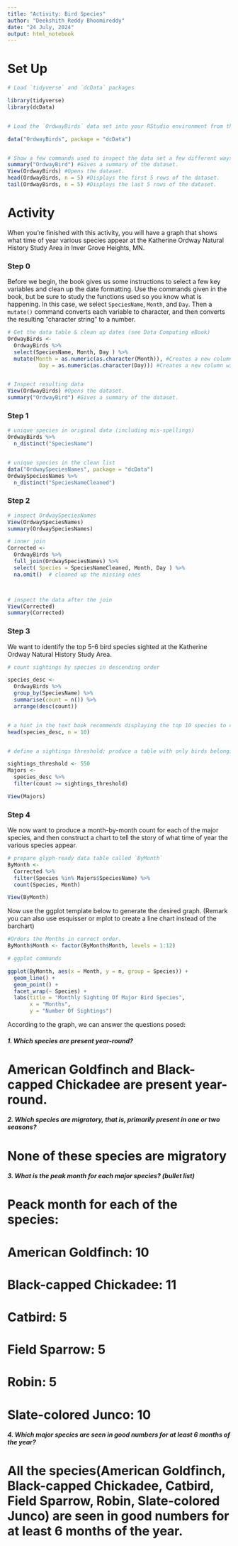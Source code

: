 ```yaml
---
title: "Activity: Bird Species"
author: "Deekshith Reddy Bhoomireddy"
date: "24 July, 2024"
output: html_notebook
---
```



# Set Up

```r
# Load `tidyverse` and `dcData` packages

library(tidyverse)
library(dcData)


# Load the `OrdwayBirds` data set into your RStudio environment from the `dcData` package

data("OrdwayBirds", package = "dcData")


# Show a few commands used to inspect the data set a few different ways
summary("OrdwayBird") #Gives a summary of the dataset.
View(OrdwayBirds) #Opens the dataset.
head(OrdwayBirds, n = 5) #Displays the first 5 rows of the dataset.
tail(OrdwayBirds, n = 5) #Displays the last 5 rows of the dataset.


```

# Activity

When you're finished with this activity, you will have a graph that shows what time of year various species appear at the Katherine Ordway Natural History Study Area in Inver Grove Heights, MN.

### Step 0

Before we begin, the book gives us some instructions to select a few key variables and clean up the date formatting.  Use the commands given in the book, but be sure to study the functions used so you know what is happening.  In this case, we select `SpeciesName`, `Month`, and `Day`. Then a `mutate()` command converts each variable to character, and then converts the resulting "character string" to a number.

```r
# Get the data table & clean up dates (see Data Computing eBook)
OrdwayBirds <-
  OrdwayBirds %>%
  select(SpeciesName, Month, Day ) %>%
  mutate(Month = as.numeric(as.character(Month)), #Creates a new column with Month as a numeric character.
          Day = as.numeric(as.character(Day))) #Creates a new column with Day as a numeric character.


# Inspect resulting data
View(OrdwayBirds) #Opens the dataset.
summary("OrdwayBird") #Gives a summary of the dataset.

```



### Step 1




```r
# unique species in original data (including mis-spellings)
OrdwayBirds %>%
  n_distinct("SpeciesName")


# unique species in the clean list
data("OrdwaySpeciesNames", package = "dcData")
OrdwaySpeciesNames %>%
  n_distinct("SpeciesNameCleaned")

```


### Step 2
  



```r
# inspect OrdwaySpeciesNames
View(OrdwaySpeciesNames)
summary(OrdwaySpeciesNames)

# inner join
Corrected <-
  OrdwayBirds %>%
  full_join(OrdwaySpeciesNames) %>% 
  select( Species = SpeciesNameCleaned, Month, Day ) %>%
  na.omit()  # cleaned up the missing ones



# inspect the data after the join
View(Corrected)
summary(Corrected)

```


### Step 3

We want to identify the top 5-6 bird species sighted at the Katherine Ordway Natural History Study Area.

```r
# count sightings by species in descending order

species_desc <-
  OrdwayBirds %>%
  group_by(SpeciesName) %>%
  summarise(count = n()) %>%
  arrange(desc(count))


# a hint in the text book recommends displaying the top 10 species to choose our threshold
head(species_desc, n = 10)


# define a sightings threshold; produce a table with only birds belonging to major species

sightings_threshold <- 550
Majors <- 
  species_desc %>%
  filter(count >= sightings_threshold)

View(Majors)


```


### Step 4

We now want to produce a month-by-month count for each of the major species, and then construct a chart to tell the story of what time of year the various species appear.

```r
# prepare glyph-ready data table called `ByMonth`
ByMonth <- 
  Corrected %>%
  filter(Species %in% Majors$SpeciesName) %>%
  count(Species, Month)

View(ByMonth)


```

Now use the ggplot template below to generate the desired graph. (Remark you can also use esquisser or mplot to create a line chart instead of the barchart)



```r
#Orders the Months in correct order.
ByMonth$Month <- factor(ByMonth$Month, levels = 1:12)

# ggplot commands

ggplot(ByMonth, aes(x = Month, y = n, group = Species)) +
  geom_line() +
  geom_point() +
  facet_wrap(~ Species) +
  labs(title = "Monthly Sighting Of Major Bird Species",
       x = "Months",
       y = "Number Of Sightings")

```

According to the graph, we can answer the questions posed:

##### 1. Which species are present year-round?  
# American Goldfinch and Black-capped Chickadee are present year-round.


##### 2. Which species are migratory, that is, primarily present in one or two seasons?
# None of these species are migratory


##### 3. What is the peak month for each major species? (bullet list)
# Peack month for each of the species:
# American Goldfinch: 10			
# Black-capped Chickadee: 11		
# Catbird: 5
# Field Sparrow: 5
# Robin: 5			
# Slate-colored Junco: 10


##### 4. Which major species are seen in good numbers for at least 6 months of the year?
# All the species(American Goldfinch, Black-capped Chickadee, Catbird, Field Sparrow, Robin, Slate-colored Junco) are seen in good numbers for at least 6 months of the year.


